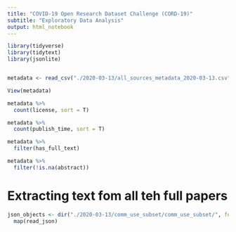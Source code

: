 ```yaml
---
title: "COVID-19 Open Research Dataset Challenge (CORD-19)"
subtitle: "Exploratory Data Analysis"
output: html_notebook
---
```


```r
library(tidyverse)
library(tidytext)
library(jsonlite)


metadata <- read_csv("./2020-03-13/all_sources_metadata_2020-03-13.csv")

View(metadata)

metadata %>% 
  count(license, sort = T)

metadata %>% 
  count(publish_time, sort = T)

metadata %>% 
  filter(has_full_text)

metadata %>% 
  filter(!is.na(abstract))

```

# Extracting text fom all teh full papers

```r

json_objects <- dir("./2020-03-13/comm_use_subset/comm_use_subset/", full.names=T) %>% 
  map(read_json)




```










